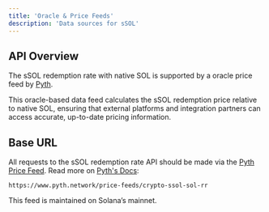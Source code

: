 ```yaml
---
title: 'Oracle & Price Feeds'
description: 'Data sources for sSOL'
---
```


## API Overview

The sSOL redemption rate with native SOL is supported by a oracle price feed by [Pyth](https://pyth.network).

This oracle-based data feed calculates the sSOL redemption price relative to native SOL, ensuring that external platforms and integration partners can access accurate, up-to-date pricing information.

## Base URL

All requests to the sSOL redemption rate API should be made via the [Pyth Price Feed](https://www.pyth.network/price-feeds/crypto-ssol-sol-rr). Read more on [Pyth's Docs](https://docs.pyth.network/price-feeds/use-real-time-data/solana):

```
https://www.pyth.network/price-feeds/crypto-ssol-sol-rr
```

This feed is maintained on Solana’s mainnet.
